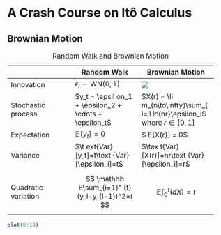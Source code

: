 # A Crash Course on Itô Calculus

## Brownian Motion

+---------------------+----------------------+----------------------+
|                     | Random Walk          | Brownian Motion      |
+=====================+======================+======================+
| Innovation          | $\epsilon_           | ![](fig/epsilon.png) |
|                     | i\sim\text{WN}(0,1)$ |                      |
+---------------------+----------------------+----------------------+
| Stochastic process  | $y_t = \epsil        | $X(r) = \li          |
|                     | on_1 + \epsilon_2 +  | m_{n\to\infty}\sum_{ |
|                     | \cdots + \epsilon_t$ | i=1}^{nr}\epsilon_i$ |
|                     |                      | where $r \in [0,1]$  |
+---------------------+----------------------+----------------------+
| Expectation         | $\mathbb E[y_t]=0$   | $                    |
|                     |                      | \mathbb E[X(r)] = 0$ |
+---------------------+----------------------+----------------------+
| Variance            | $\t                  | $\tex                |
|                     | ext{Var}[y_t]=t\text | t{Var}[X(r)]=nr\text |
|                     | {Var}[\epsilon_i]=t$ | {Var}[\epsilon_i]=r$ |
+---------------------+----------------------+----------------------+
| Quadratic variation | $$                   | $$                   |
|                     | \mathbb E\sum_{i=1}^ | \mathbb              |
|                     | {t}(y_i-y_{i-1})^2=t | E\int_{0}^{t} (dX)=t |
|                     | $$                   | $$                   |
+---------------------+----------------------+----------------------+

: Random Walk and Brownian Motion

```r
plot(0:10)
```
